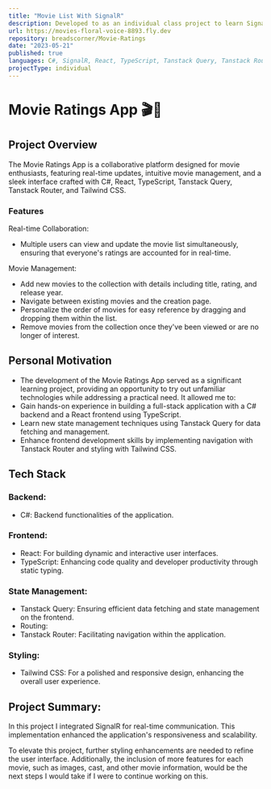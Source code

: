 ```yaml
---
title: "Movie List With SignalR"
description: Developed to as an individual class project to learn SignalR in a C# application with a React frontend.
url: https://movies-floral-voice-8893.fly.dev
repository: breadscorner/Movie-Ratings
date: "2023-05-21"
published: true
languages: C#, SignalR, React, TypeScript, Tanstack Query, Tanstack Router, Tailwind CSS
projectType: individual
---
```


# Movie Ratings App 🎬🍿

## Project Overview

The Movie Ratings App is a collaborative platform designed for movie enthusiasts, featuring real-time updates, intuitive movie management, and a sleek interface crafted with C#, React, TypeScript, Tanstack Query, Tanstack Router, and Tailwind CSS.

### Features

Real-time Collaboration:
* Multiple users can view and update the movie list simultaneously, ensuring that everyone's ratings are accounted for in real-time.

Movie Management:
* Add new movies to the collection with details including title, rating, and release year.
* Navigate between existing movies and the creation page.
* Personalize the order of movies for easy reference by dragging and dropping them within the list.
* Remove movies from the collection once they've been viewed or are no longer of interest.
 
## Personal Motivation

* The development of the Movie Ratings App served as a significant learning project, providing an opportunity to try out unfamiliar technologies while addressing a practical need. It allowed me to:
* Gain hands-on experience in building a full-stack application with a C# backend and a React frontend using TypeScript.
* Learn new state management techniques using Tanstack Query for data fetching and management.
* Enhance frontend development skills by implementing navigation with Tanstack Router and styling with Tailwind CSS.

## Tech Stack

### Backend:
* C#: Backend functionalities of the application.

### Frontend:
* React: For building dynamic and interactive user interfaces.
* TypeScript: Enhancing code quality and developer productivity through static typing.

### State Management:
* Tanstack Query: Ensuring efficient data fetching and state management on the frontend.
* Routing:
* Tanstack Router: Facilitating navigation within the application.

### Styling:
* Tailwind CSS: For a polished and responsive design, enhancing the overall user experience.

## Project Summary:

In this project I integrated SignalR for real-time communication. This implementation enhanced the application's responsiveness and scalability. 

To elevate this project, further styling enhancements are needed to refine the user interface. Additionally, the inclusion of more features for each movie, such as images, cast, and other movie information, would be the next steps I would take if I were to continue working on this.